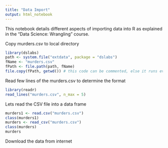 ```yaml
---
title: "Data Import"
output: html_notebook
---
```


This notebook details different aspects of importing data into R as explained in the "Data Science: Wrangling" course.


Copy murders.csv to local directory
```r
library(dslabs)
path <- system.file("extdata", package = "dslabs")
fName <- "murders.csv"
fPath <- file.path(path, fName)
file.copy(fPath, getwd()) # this code can be commented, else it runs every time we run notebook
```

Read few lines of the murders.csv to determine the format

```r
library(readr)
read_lines("murders.csv", n_max = 5)
```

Lets read the CSV file into a data frame

```r
murders1 <- read.csv("murders.csv")
class(murders1)
murders <- read_csv("murders.csv")
class(murders)
murders
```

Download the data from internet

```r


```


